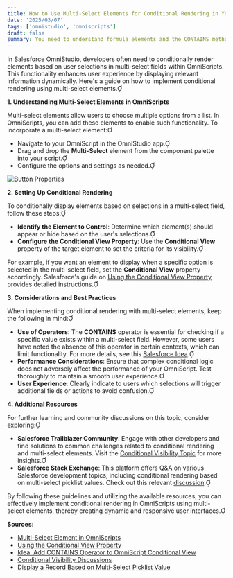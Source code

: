 ```yaml
---
title: How to Use Multi-Select Elements for Conditional Rendering in Your OmniScript
date: '2025/03/07'
tags: ['omnistudio', 'omniscripts']
draft: false
summary: You need to understand formula elements and the CONTAINS method
---
```


In Salesforce OmniStudio, developers often need to conditionally render elements based on user selections in multi-select fields within OmniScripts. This functionality enhances user experience by displaying relevant information dynamically. Here's a guide on how to implement conditional rendering using multi-select elements.

**1. Understanding Multi-Select Elements in OmniScripts**

Multi-select elements allow users to choose multiple options from a list. In OmniScripts, you can add these elements to enable such functionality. To incorporate a multi-select element:

- Navigate to your OmniScript in the OmniStudio app.
- Drag and drop the **Multi-Select** element from the component palette into your script.
- Configure the options and settings as needed.

![Button Properties](/static/images/multi-select.png)


**2. Setting Up Conditional Rendering**

To conditionally display elements based on selections in a multi-select field, follow these steps:

- **Identify the Element to Control**: Determine which element(s) should appear or hide based on the user's selections.
- **Configure the Conditional View Property**: Use the **Conditional View** property of the target element to set the criteria for its visibility.

For example, if you want an element to display when a specific option is selected in the multi-select field, set the **Conditional View** property accordingly. Salesforce's guide on [Using the Conditional View Property](https://help.salesforce.com/s/articleView?id=sf.os_conditionally_display_elements_using_the_conditional_view_property_19389.htm&language=en_US&type=5) provides detailed instructions.

**3. Considerations and Best Practices**

When implementing conditional rendering with multi-select elements, keep the following in mind:

- **Use of Operators**: The **CONTAINS** operator is essential for checking if a specific value exists within a multi-select field. However, some users have noted the absence of this operator in certain contexts, which can limit functionality. For more details, see this [Salesforce Idea](https://ideas.salesforce.com/s/idea/a0B8W00000PiyiZUAR/add-contains-operator-to-omniscript-conditional-view).
- **Performance Considerations**: Ensure that complex conditional logic does not adversely affect the performance of your OmniScript. Test thoroughly to maintain a smooth user experience.
- **User Experience**: Clearly indicate to users which selections will trigger additional fields or actions to avoid confusion.

**4. Additional Resources**

For further learning and community discussions on this topic, consider exploring:

- **Salesforce Trailblazer Community**: Engage with other developers and find solutions to common challenges related to conditional rendering and multi-select elements. Visit the [Conditional Visibility Topic](https://trailhead.salesforce.com/trailblazer-community/topics/conditionalvisibility) for more insights.
- **Salesforce Stack Exchange**: This platform offers Q&A on various Salesforce development topics, including conditional rendering based on multi-select picklist values. Check out this relevant [discussion](https://salesforce.stackexchange.com/questions/195821/display-a-record-based-on-multi-select-picklist-value).

By following these guidelines and utilizing the available resources, you can effectively implement conditional rendering in OmniScripts using multi-select elements, thereby creating dynamic and responsive user interfaces.

**Sources:**

- [Multi-Select Element in OmniScripts](https://help.salesforce.com/s/articleView?id=sf.os_omniscripts_multi_select_element.htm&language=en_US&type=5)
- [Using the Conditional View Property](https://help.salesforce.com/s/articleView?id=sf.os_conditionally_display_elements_using_the_conditional_view_property_19389.htm&language=en_US&type=5)
- [Idea: Add CONTAINS Operator to OmniScript Conditional View](https://ideas.salesforce.com/s/idea/a0B8W00000PiyiZUAR/add-contains-operator-to-omniscript-conditional-view)
- [Conditional Visibility Discussions](https://trailhead.salesforce.com/trailblazer-community/topics/conditionalvisibility)
- [Display a Record Based on Multi-Select Picklist Value](https://salesforce.stackexchange.com/questions/195821/display-a-record-based-on-multi-select-picklist-value) 